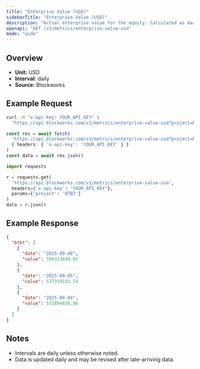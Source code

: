 ```yaml
---
title: "Enterprise Value (USD)"
sidebarTitle: "Enterprise Value (USD)"
description: "Actual enterprise value for the equity. Calculated as market cap - liabilities + assets"
openapi: "GET /v1/metrics/enterprise-value-usd"
mode: "wide"
---
```


## Overview

- **Unit:** USD
- **Interval:** daily
- **Source:** Blockworks

## Example Request

<CodeGroup>

```bash cURL
curl -H "x-api-key: YOUR_API_KEY" \
  "https://api.blockworks.com/v1/metrics/enterprise-value-usd?project=BTBT"
```

```typescript TypeScript
const res = await fetch(
  'https://api.blockworks.com/v1/metrics/enterprise-value-usd?project=BTBT',
  { headers: { 'x-api-key': 'YOUR_API_KEY' } }
)
const data = await res.json()
```

```python Python
import requests

r = requests.get(
  'https://api.blockworks.com/v1/metrics/enterprise-value-usd',
  headers={'x-api-key': 'YOUR_API_KEY'},
  params={'project': 'BTBT'}
)
data = r.json()
```

</CodeGroup>

## Example Response

```json
{
  "btbt": [
    {
      "date": "2025-09-08",
      "value": 599313048.05
    },
    {
      "date": "2025-09-05",
      "value": 577359193.14
    },
    {
      "date": "2025-09-04",
      "value": 571894836.86
    }
  ]
}
```

## Notes
- Intervals are daily unless otherwise noted.
- Data is updated daily and may be revised after late-arriving data.
